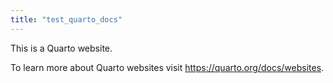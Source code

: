 ```yaml
---
title: "test_quarto_docs"
---
```


This is a Quarto website.

To learn more about Quarto websites visit <https://quarto.org/docs/websites>.
